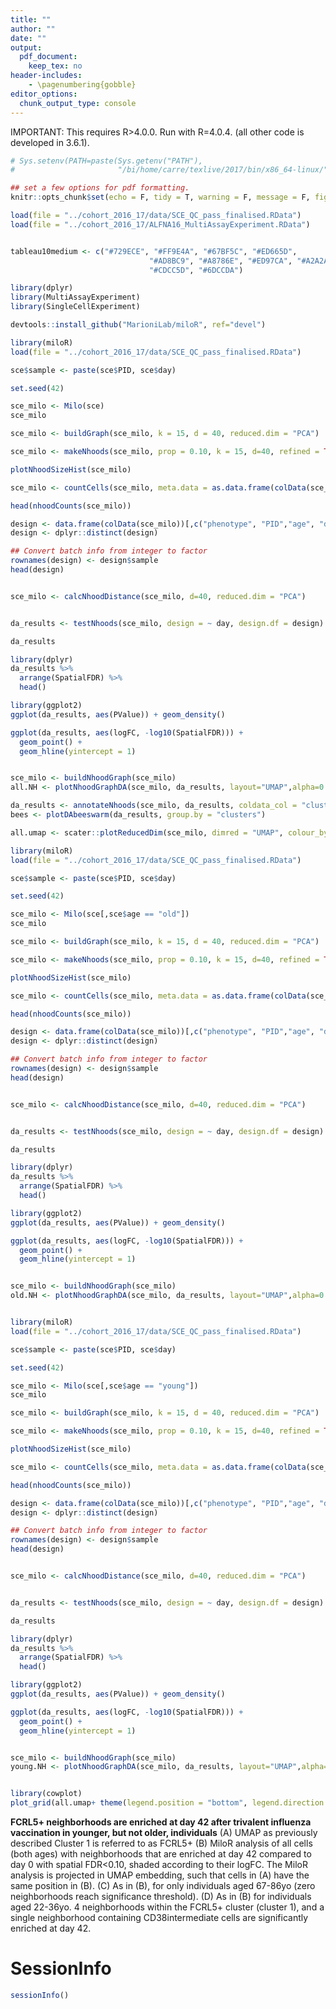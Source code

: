 ```yaml
---
title: ""
author: ""
date: ""
output:
  pdf_document:
    keep_tex: no
header-includes:
    - \pagenumbering{gobble}
editor_options: 
  chunk_output_type: console
---
```


IMPORTANT: This requires R>4.0.0. Run with R=4.0.4. (all other code is developed in 3.6.1).


```r
# Sys.setenv(PATH=paste(Sys.getenv("PATH"),
#                       "/bi/home/carre/texlive/2017/bin/x86_64-linux/",sep=":"))

```

```r

## set a few options for pdf formatting.
knitr::opts_chunk$set(echo = F, tidy = T, warning = F, message = F, fig.width = 7, fig.height = 9, tidy.opts=list(width.cutoff=60))
```


```r

load(file = "../cohort_2016_17/data/SCE_QC_pass_finalised.RData")
load(file = "../cohort_2016_17/ALFNA16_MultiAssayExperiment.RData")


tableau10medium <- c("#729ECE", "#FF9E4A", "#67BF5C", "#ED665D",
                               "#AD8BC9", "#A8786E", "#ED97CA", "#A2A2A2",
                               "#CDCC5D", "#6DCCDA")

library(dplyr)
library(MultiAssayExperiment)
library(SingleCellExperiment)

```

```r

devtools::install_github("MarioniLab/miloR", ref="devel") 


```


```r
library(miloR)
load(file = "../cohort_2016_17/data/SCE_QC_pass_finalised.RData")

sce$sample <- paste(sce$PID, sce$day)

set.seed(42)

sce_milo <- Milo(sce)
sce_milo

sce_milo <- buildGraph(sce_milo, k = 15, d = 40, reduced.dim = "PCA")

sce_milo <- makeNhoods(sce_milo, prop = 0.10, k = 15, d=40, refined = TRUE, reduced_dims = "PCA")

plotNhoodSizeHist(sce_milo)

sce_milo <- countCells(sce_milo, meta.data = as.data.frame(colData(sce_milo)), sample="sample")

head(nhoodCounts(sce_milo))

design <- data.frame(colData(sce_milo))[,c("phenotype", "PID","age", "day", "sample")]
design <- dplyr::distinct(design)

## Convert batch info from integer to factor
rownames(design) <- design$sample
head(design)


sce_milo <- calcNhoodDistance(sce_milo, d=40, reduced.dim = "PCA")


da_results <- testNhoods(sce_milo, design = ~ day, design.df = design)

da_results

library(dplyr)
da_results %>%
  arrange(SpatialFDR) %>%
  head() 

library(ggplot2)
ggplot(da_results, aes(PValue)) + geom_density()

ggplot(da_results, aes(logFC, -log10(SpatialFDR))) + 
  geom_point() +
  geom_hline(yintercept = 1)


sce_milo <- buildNhoodGraph(sce_milo)
all.NH <- plotNhoodGraphDA(sce_milo, da_results, layout="UMAP",alpha=0.10) 

da_results <- annotateNhoods(sce_milo, da_results, coldata_col = "clusters")
bees <- plotDAbeeswarm(da_results, group.by = "clusters")

all.umap <- scater::plotReducedDim(sce_milo, dimred = "UMAP", colour_by = "clusters")

```




```r
library(miloR)
load(file = "../cohort_2016_17/data/SCE_QC_pass_finalised.RData")

sce$sample <- paste(sce$PID, sce$day)

set.seed(42)

sce_milo <- Milo(sce[,sce$age == "old"])
sce_milo

sce_milo <- buildGraph(sce_milo, k = 15, d = 40, reduced.dim = "PCA")

sce_milo <- makeNhoods(sce_milo, prop = 0.10, k = 15, d=40, refined = TRUE, reduced_dims = "PCA")

plotNhoodSizeHist(sce_milo)

sce_milo <- countCells(sce_milo, meta.data = as.data.frame(colData(sce_milo)), sample="sample")

head(nhoodCounts(sce_milo))

design <- data.frame(colData(sce_milo))[,c("phenotype", "PID","age", "day", "sample")]
design <- dplyr::distinct(design)

## Convert batch info from integer to factor
rownames(design) <- design$sample
head(design)


sce_milo <- calcNhoodDistance(sce_milo, d=40, reduced.dim = "PCA")


da_results <- testNhoods(sce_milo, design = ~ day, design.df = design)

da_results

library(dplyr)
da_results %>%
  arrange(SpatialFDR) %>%
  head() 

library(ggplot2)
ggplot(da_results, aes(PValue)) + geom_density()

ggplot(da_results, aes(logFC, -log10(SpatialFDR))) + 
  geom_point() +
  geom_hline(yintercept = 1)


sce_milo <- buildNhoodGraph(sce_milo)
old.NH <- plotNhoodGraphDA(sce_milo, da_results, layout="UMAP",alpha=0.10) 



```


```r
library(miloR)
load(file = "../cohort_2016_17/data/SCE_QC_pass_finalised.RData")

sce$sample <- paste(sce$PID, sce$day)

set.seed(42)

sce_milo <- Milo(sce[,sce$age == "young"])
sce_milo

sce_milo <- buildGraph(sce_milo, k = 15, d = 40, reduced.dim = "PCA")

sce_milo <- makeNhoods(sce_milo, prop = 0.10, k = 15, d=40, refined = TRUE, reduced_dims = "PCA")

plotNhoodSizeHist(sce_milo)

sce_milo <- countCells(sce_milo, meta.data = as.data.frame(colData(sce_milo)), sample="sample")

head(nhoodCounts(sce_milo))

design <- data.frame(colData(sce_milo))[,c("phenotype", "PID","age", "day", "sample")]
design <- dplyr::distinct(design)

## Convert batch info from integer to factor
rownames(design) <- design$sample
head(design)


sce_milo <- calcNhoodDistance(sce_milo, d=40, reduced.dim = "PCA")


da_results <- testNhoods(sce_milo, design = ~ day, design.df = design)

da_results

library(dplyr)
da_results %>%
  arrange(SpatialFDR) %>%
  head() 

library(ggplot2)
ggplot(da_results, aes(PValue)) + geom_density()

ggplot(da_results, aes(logFC, -log10(SpatialFDR))) + 
  geom_point() +
  geom_hline(yintercept = 1)


sce_milo <- buildNhoodGraph(sce_milo)
young.NH <- plotNhoodGraphDA(sce_milo, da_results, layout="UMAP",alpha=0.10) 



```

```r
library(cowplot)
plot_grid(all.umap+ theme(legend.position = "bottom", legend.direction = "vertical"), all.NH + theme(legend.position = "bottom", legend.direction = "vertical"), old.NH + theme(legend.position = "bottom", legend.direction = "vertical"), young.NH + theme(legend.position = "bottom", legend.direction = "vertical"), ncol = 2, labels = LETTERS[1:4])

```

\newpage
__FCRL5+ neighborhoods are enriched at day 42 after trivalent influenza vaccination in younger, but not older, individuals__
(A) UMAP as previously described Cluster 1 is referred to as FCRL5+
(B) MiloR analysis of all cells (both ages) with neighborhoods that are enriched at day 42 compared to day 0 with spatial FDR<0.10, shaded according to their logFC. The MiloR analysis is projected in UMAP embedding, such that cells in (A) have the same position in (B).
(C) As in (B), for only individuals aged 67-86yo (zero neighborhoods reach significance threshold).
(D) As in (B) for individuals aged 22-36yo. 4 neighborhoods within the FCRL5+ cluster (cluster 1), and a single neighborhood containing CD38intermediate cells are significantly enriched at day 42. 


# SessionInfo

```r

sessionInfo()

```

